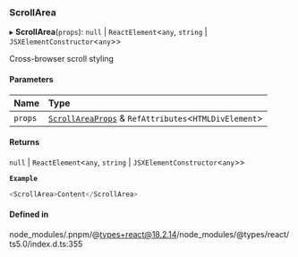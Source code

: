 ### ScrollArea

▸ **ScrollArea**(`props`): `null` \| `ReactElement`\<`any`, `string` \| `JSXElementConstructor`\<`any`\>\>

Cross-browser scroll styling

#### Parameters

| Name    | Type                                                                                     |
| :------ | :--------------------------------------------------------------------------------------- |
| `props` | [`ScrollAreaProps`](interfaces/ScrollAreaProps.md) & `RefAttributes`\<`HTMLDivElement`\> |

#### Returns

`null` \| `ReactElement`\<`any`, `string` \| `JSXElementConstructor`\<`any`\>\>

**`Example`**

```ts
<ScrollArea>Content</ScrollArea>
```

#### Defined in

node_modules/.pnpm/@types+react@18.2.14/node_modules/@types/react/ts5.0/index.d.ts:355

